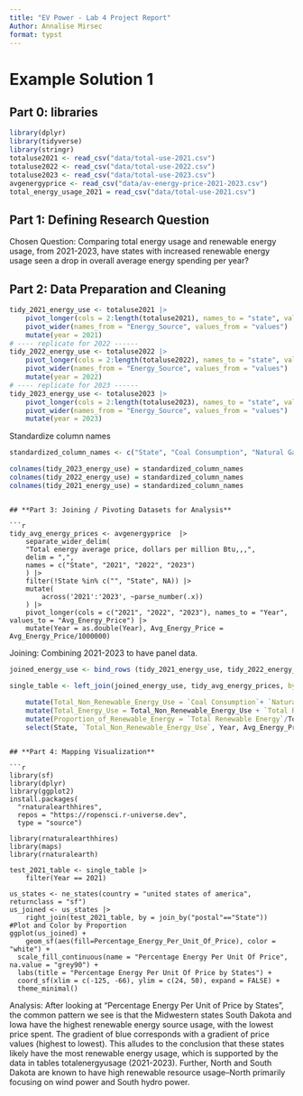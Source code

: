 ```yaml
---
title: "EV Power - Lab 4 Project Report"
Author: Annalise Mirsec 
format: typst
---
```


# Example Solution 1

## **Part 0: libraries**

```r
library(dplyr)
library(tidyverse)
library(stringr)
totaluse2021 <- read_csv("data/total-use-2021.csv")
totaluse2022 <- read_csv("data/total-use-2022.csv")
totaluse2023 <- read_csv("data/total-use-2023.csv")
avgenergyprice <- read_csv("data/av-energy-price-2021-2023.csv")
total_energy_usage_2021 = read_csv("data/total-use-2021.csv")
```

## **Part 1:** **Defining Research Question**

Chosen Question: Comparing total energy usage and renewable energy usage, from 2021-2023, have states with increased renewable energy usage seen a drop in overall average energy spending per year? 

## **Part 2: Data Preparation and Cleaning**

```r
tidy_2021_energy_use <- totaluse2021 |>
    pivot_longer(cols = 2:length(totaluse2021), names_to = "state", values_to = "values") |> 
    pivot_wider(names_from = "Energy_Source", values_from = "values") |>
    mutate(year = 2021)
# ---- replicate for 2022 ------
tidy_2022_energy_use <- totaluse2022 |>
    pivot_longer(cols = 2:length(totaluse2022), names_to = "state", values_to = "values") |> 
    pivot_wider(names_from = "Energy_Source", values_from = "values") |>
    mutate(year = 2022)
# ---- replicate for 2023 ------
tidy_2023_energy_use <- totaluse2023 |>
    pivot_longer(cols = 2:length(totaluse2023), names_to = "state", values_to = "values") |> 
    pivot_wider(names_from = "Energy_Source", values_from = "values") |>
    mutate(year = 2023)

```
Standardize column names
```r
standardized_column_names <- c("State", "Coal Consumption", "Natural Gas", "Petroleum (BTU)", "Nuclear Energy", "Total Renewable Energy", "Year")

colnames(tidy_2023_energy_use) = standardized_column_names
colnames(tidy_2022_energy_use) = standardized_column_names
colnames(tidy_2021_energy_use) = standardized_column_names
```
```

## **Part 3: Joining / Pivoting Datasets for Analysis**

```r
tidy_avg_energy_prices <- avgenergyprice  |>
    separate_wider_delim(
    "Total energy average price, dollars per million Btu,,,",
    delim = ",",
    names = c("State", "2021", "2022", "2023")
    ) |>
    filter(!State %in% c("", "State", NA)) |>
    mutate(
        across('2021':'2023', ~parse_number(.x))
    ) |>
    pivot_longer(cols = c("2021", "2022", "2023"), names_to = "Year", values_to = "Avg_Energy_Price") |> 
    mutate(Year = as.double(Year), Avg_Energy_Price = Avg_Energy_Price/1000000)

```

Joining: Combining 2021-2023 to have panel data. 
```r
joined_energy_use <- bind_rows (tidy_2021_energy_use, tidy_2022_energy_use, tidy_2023_energy_use)

single_table <- left_join(joined_energy_use, tidy_avg_energy_prices, by = c("State", "Year")) |>
  
    mutate(Total_Non_Renewable_Energy_Use = `Coal Consumption`+ `Natural Gas` + `Petroleum (BTU)` + `Nuclear Energy`) |> 
    mutate(Total_Energy_Use = Total_Non_Renewable_Energy_Use + `Total Renewable Energy`) |> 
    mutate(Proportion_of_Renewable_Energy = `Total Renewable Energy`/Total_Energy_Use, Percentage_Energy_Per_Unit_Of_Price = Proportion_of_Renewable_Energy/Avg_Energy_Price) |>
    select(State, `Total_Non_Renewable_Energy_Use`, Year, Avg_Energy_Price, `Total_Non_Renewable_Energy_Use`, Proportion_of_Renewable_Energy, Percentage_Energy_Per_Unit_Of_Price)
```
```

## **Part 4: Mapping Visualization**

```r
library(sf)
library(dplyr)
library(ggplot2)
install.packages(
  "rnaturalearthhires",
  repos = "https://ropensci.r-universe.dev",
  type = "source") 

library(rnaturalearthhires)
library(maps)
library(rnaturalearth)

test_2021_table <- single_table |>
    filter(Year == 2021)

us_states <- ne_states(country = "united states of america", returnclass = "sf")
us_joined <- us_states |>
    right_join(test_2021_table, by = join_by("postal"=="State")) 
#Plot and Color by Proportion
ggplot(us_joined) +
    geom_sf(aes(fill=Percentage_Energy_Per_Unit_Of_Price), color = "white") +
  scale_fill_continuous(name = "Percentage Energy Per Unit Of Price", na.value = "grey90") +
  labs(title = "Percentage Energy Per Unit Of Price by States") +
  coord_sf(xlim = c(-125, -66), ylim = c(24, 50), expand = FALSE) +
  theme_minimal()

```

Analysis: 
After looking at  “Percentage Energy Per Unit of Price by States”, the common pattern we see is that the Midwestern states South Dakota and Iowa have the highest renewable energy source usage, with the lowest price spent. The gradient of blue corresponds with a gradient of price values (highest to lowest). This alludes to the conclusion that these states likely have the most renewable energy usage, which is supported by the data in tables totalenergyusage (2021-2023). Further, North and South Dakota are known to have high renewable resource usage--North primarily focusing on wind power and South hydro power. 
